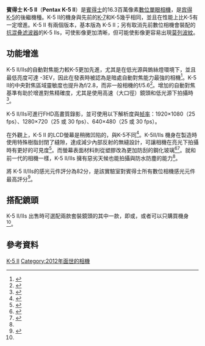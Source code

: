 {{noteTA
|1=zh-hans:宾得; zh-hk:賓得; zh-tw:賓得士
|2=zh-cn:数码单镜头反光相机;zh-hk:數碼單鏡反光相機;zh-tw:數位單眼相機;
}}
{{Infobox camera
| model        = Pentax K-5 II
| image        = [[File:K5_GPS_GRIP_DSC03814_smial_wp.jpg|240px]]
| caption      = 裝有GPS模組和電池手柄的賓得士 K-5 II
| kind         = [[數位單眼相機|數位單眼相機]]
| sensor       = [[APS-C|APS-C]] 23.7 × 15.7 mm [[互補式金屬氧化物半導體|CMOS]] 
| res = 16.3 百萬[[像素|像素]]（4928×3264）
| lens = 可更換鏡頭的[[賓得士_K_接環|賓得士 K<sub>AF3</sub> 和 K<sub>AF2</sub> 接環]]，適用於{{link-en|賓得士鏡頭|Pentax (lens)|賓得士自動對焦鏡頭}}，較舊的手動鏡頭則支援手動光圈環。
| shutterRange = 30 – 1/8000秒，長時間曝光（B快門）
| speedRange   = ISO 100–12,800，以 1、1/2或1/3階增量，可擴展為ISO 80–51,200。
| metering     = [[鏡後測光|TTL]] 全開光圈77分區測光。
| mmode        = 多區域測光、中央重點測光、點測光。
| cont         = 最高每秒7 幅。
| rearLCD      = 3英吋，921,000點（640×480 [[RGB|RGB]] 像素）。
| recording_medium =[[SD卡|SD卡]]、SDHC、SDXC<ref>{{cite web |url=http://www.dpreview.com/products/pentax/slrs/pentax_k5ii |title=Pentax K-5 II: Digital Photography Review |publisher=Dpreview.com |date= |accessdate=2012-10-20 |archive-date=2021-05-09 |archive-url=https://web.archive.org/web/20210509045532/https://www.dpreview.com/products/pentax/slrs/pentax_k5ii |dead-url=no }}</ref>
| emode        = 綠色模式（全自動）、程序曝光、[[快門優先|快門優先]]、[[光圈優先|光圈優先]]、{{link-en|感光度優先|Sensitivity priority}}、光圈與快門優先、長時間曝光、閃燈同步快門、五個使用者設定。
| flash        = 內建彈出式閃光燈、支援高速同步的 P-TTL 閃光燈熱靴、影室閃光燈用[[PC同步接口|PC同步接口]]插座、1/180閃光燈同步速度。
| battery      = D-LI90 可充電鋰離子電池
| obp          = D-BG4 [[電池手柄|電池手柄]]，可附帶一顆 D-LI90 電池或6顆 AA 電池。
| viewfinder   = 接近100%覆蓋率，放大倍率0.92的眼平五稜鏡
| weight       = 含電池760 g
}}
'''賓得士 K-5 II'''（'''Pentax K-5 II'''）是[[賓得士|賓得士]]的16.3百萬像素[[數位單眼相機|數位單眼相機]]，是[[宾得_K-5|宾得 K-5]]的後繼機種。K-5 II的機身與先前的[[宾得_K-7|K-7]]和K-5幾乎相同，並且在性能上比K-5有一定增進。K-5 II 有兩個版本，基本版為 K-5 II；另有取消先前數位相機會裝配的[[抗混叠滤波器|抗混叠滤波器]]的K-5 IIs，可使影像更加清晰，但可能使影像更容易出現[[莫列波紋|莫列波紋]]。

== 功能增進 ==
K-5 II/IIs的自動對焦能力較K-5更加先進，尤其是在低光源與鎢絲燈環境下，並且最低亮度可達 -3EV，因此在發表時被認為是暗處自動對焦能力最強的相機<ref>{{cite web |author=Angela Nicholson |url=http://www.techradar.com/news/photography-video-capture/cameras/pentax-k-5-ii-and-pentax-k-5-iis-10-things-you-need-to-know-1098700 |title=Pentax K-5 II and Pentax K-5 IIs: 10 things you need to know | News |publisher=TechRadar |date= |accessdate=2012-10-20 |archive-date=2013-01-10 |archive-url=https://web.archive.org/web/20130110201659/http://www.techradar.com/news/photography-video-capture/cameras/pentax-k-5-ii-and-pentax-k-5-iis-10-things-you-need-to-know-1098700 |dead-url=no }}</ref>。K-5 II的中央對焦區域靈敏度也提升為f/2.8，而非一般相機的f/5.6<ref>{{cite web |author=Pentax |url=http://www.pentax.jp/english/news/2012/20120911.html |title=The new flagship model of the PENTAX K digital SLR camera series, featuring newly developed state-of-the-art AF sensor that boasts broadest AF working EV range range in its class*. |publisher=Pentax |date= |accessdate=2013-06-28 |archive-url=https://web.archive.org/web/20130316083123/http://www.pentax.jp/english/news/2012/20120911.html |archive-date=2013-03-16 |dead-url=yes }}</ref>。增加的自動對焦基準有助於增進對焦精確度，尤其是使用高速（大口徑）鏡頭和低光源下拍攝時<ref>{{cite web|author=David Busch|url=http://my.safaribooksonline.com/book/-/9781435458321/mastering-the-mysteries-of-focus/ch03lev1sec3#X2ludGVybmFsX0J2ZGVwRmxhc2hSZWFkZXI/eG1saWQ9OTc4MTQzNTQ1ODMyMS83Ng==|title=Mastering Digital SLR photography.|publisher=Safari Books online|date=|accessdate=2013-06-28|archive-date=2011-06-08|archive-url=https://web.archive.org/web/20110608003537/http://my.safaribooksonline.com/book/-/9781435458321/mastering-the-mysteries-of-focus/ch03lev1sec3#X2ludGVybmFsX0J2ZGVwRmxhc2hSZWFkZXI/eG1saWQ9OTc4MTQzNTQ1ODMyMS83Ng==|dead-url=yes}}</ref>。

K-5 II/IIs可進行FHD高畫質錄影，並可使用以下解析度與[[帧率|帧率]]：1920×1080（25 fps）、1280×720（25 或 30 fps）、640×480（25 或 30 fps）。

在外觀上，K-5 II 的LCD螢幕是稍微凹陷的，與K-5不同<ref>{{cite web |url=http://www.imaging-resource.com/PRODS/pentax-k5-ii/pentax-k5-iiA.HTM |title=Pentax K-5 II Camera - First Shots |publisher=Imaging-resource.com |date= |accessdate=2012-10-20 |archive-date=2021-05-07 |archive-url=https://web.archive.org/web/20210507124723/https://www.imaging-resource.com/PRODS/pentax-k5-ii/pentax-k5-iiA.HTM |dead-url=no }}</ref>。K-5II/IIs 機身在製造時使用特殊樹脂封閉了縫隙，達成減少內部反射的無縫設計，可讓相機在亮光下拍攝時有更好的可見度<ref name=dprannounce>{{cite web |url=http://www.dpreview.com/news/2012/09/10/Pentax-Ricoh-announces-Pentax-K-5-II-DSLR-and-K-5-IIs-with-no-low-pass-filter |title=Pentax Ricoh announces Pentax K-5 II DSLR and K-5 IIs with no low-pass filter: Digital Photography Review |publisher=Dpreview.com |date= |accessdate=2012-11-13 |archive-date=2012-09-10 |archive-url=https://web.archive.org/web/20120910233742/http://www.dpreview.com/news/2012/09/10/Pentax-Ricoh-announces-Pentax-K-5-II-DSLR-and-K-5-IIs-with-no-low-pass-filter |dead-url=no }}</ref>。而螢幕表面材料則從塑膠改為更加防刮的鋼化玻璃<ref>{{cite web |url=http://www.pocket-lint.com/news/47426/pentax-k-5-ii-k-5-iis-dslr-cameras |title=Pentax K-5 II and K-5 IIs refresh company's DSLR camera range |publisher=Pocket-lint |date=2012-09-10 |accessdate=2012-11-13 |archive-date=2013-01-05 |archive-url=https://web.archive.org/web/20130105055450/http://www.pocket-lint.com/news/47426/pentax-k-5-ii-k-5-iis-dslr-cameras |dead-url=no }}</ref><ref>{{cite web |url=http://support.pentaximaging.com/node/1272 |title=Announcement of PENTAX K-5 II and K-5 IIs | Pentax Support |publisher=Support.pentaximaging.com |date=2012-09-10 |accessdate=2012-11-13 |deadurl=yes |archiveurl=https://web.archive.org/web/20121018220834/http://support.pentaximaging.com/node/1272 |archivedate=2012-10-18 }}</ref>。就和前一代的相機一樣，K-5 II/IIs 擁有惡劣天候也能拍攝與防水防塵的能力<ref name=dprannounce />。

{{link-en|DxO實驗室|DxO Labs}}將 K-5 II/IIs的感光元件評分為82分，是該實驗室對賓得士所有數位相機感光元件最高評分<ref>{{Cite web |url=http://www.dxomark.com/Cameras/Ratings |title=EXPLORE CAMERAS SCORES & REVIEWS |access-date=2015-06-01 |archive-date=2018-12-27 |archive-url=https://web.archive.org/web/20181227193713/https://www.dxomark.com/Cameras/Ratings |dead-url=no }}</ref>。

==搭配鏡頭==
K-5 II/IIs 出售時可選配兩款套裝鏡頭的其中一款，即{{link-en|賓得士 DA 18-55mm 鏡頭|Pentax DA 18-55mm lens|DA 18–55 mm WR 鏡頭}}或{{link-en|賓得士 DA 18-135mm 鏡頭|Pentax DA 18-135mm lens|DA 18–135 mm WR 鏡頭}}，或者可以只購買機身<ref name=dprannounce />。

== 參考資料 ==
{{Commons category multi|Pentax K-5 II|Taken with Pentax K-5 II|Taken with Pentax K-5 IIs}}
{{reflist}}

{{Pentax DSLR Cameras}}
{{DSLR cameras with movie mode}}

[[Category:宾得数码单镜反光相机|K-5 II]]
[[Category:2012年面世的相機|Category:2012年面世的相機]]